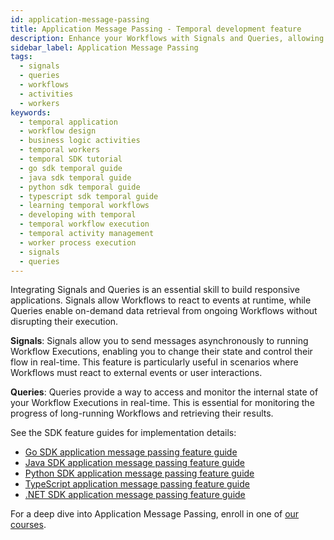 ```yaml
---
id: application-message-passing
title: Application Message Passing - Temporal development feature
description: Enhance your Workflows with Signals and Queries, allowing dynamic responses to external events and real-time state access for comprehensive monitoring and tracking.
sidebar_label: Application Message Passing
tags:
  - signals
  - queries
  - workflows
  - activities
  - workers
keywords:
  - temporal application
  - workflow design
  - business logic activities
  - temporal workers
  - temporal SDK tutorial
  - go sdk temporal guide
  - java sdk temporal guide
  - python sdk temporal guide
  - typescript sdk temporal guide
  - learning temporal workflows
  - developing with temporal
  - temporal workflow execution
  - temporal activity management
  - worker process execution
  - signals
  - queries
---
```


Integrating Signals and Queries is an essential skill to build responsive applications. Signals allow Workflows to react to events at runtime, while Queries enable on-demand data retrieval from ongoing Workflows without disrupting their execution.

**Signals**: Signals allow you to send messages asynchronously to running Workflow Executions, enabling you to change their state and control their flow in real-time. This feature is particularly useful in scenarios where Workflows must react to external events or user interactions.

**Queries**: Queries provide a way to access and monitor the internal state of your Workflow Executions in real-time. This is essential for monitoring the progress of long-running Workflows and retrieving their results.

See the SDK feature guides for implementation details:

- [Go SDK application message passing feature guide](/develop/go/messages)
- [Java SDK application message passing feature guide](/develop/java/messages)
- [Python SDK application message passing feature guide](/develop/python/messages)
- [TypeScript application message passing feature guide](/develop/typescript/messages)
- [.NET SDK application message passing feature guide](/develop/typescript/messages)

For a deep dive into Application Message Passing, enroll in one of [our courses](https://learn.temporal.io/courses/interacting_with_workflows).
